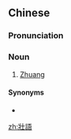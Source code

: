 {{also|壮語}}
==Chinese==
{{zh-forms|s=壮语}}

===Pronunciation===
{{zh-pron
|m=zhuàngyǔ
|cat=n
}}

===Noun===
{{zh-noun}}

# [[Zhuang]] {{gloss|language}}

====Synonyms====
* {{zh-l|僮語}}

{{zh-cat|Languages}}

[[zh:壯語]]